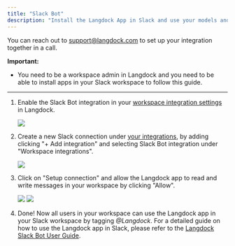 ```yaml
---
title: "Slack Bot"
description: "Install the Langdock App in Slack and use your models and Assistants directly in Slack"
---
```


You can reach out to [support@langdock.com](mailto:support@langdock.com) to set up your integration together in a call.

**Important:**

- You need to be a workspace admin in Langdock and you need to be able to install apps in your Slack workspace to follow this guide.

---

1. Enable the Slack Bot integration in your [workspace integration settings](https://app.langdock.com/settings/workspace/integrations) in Langdock.

   <img src="/images/slack-integration-1.png" />

2. Create a new Slack connection under [your integrations](https://app.langdock.com/integrations), by adding clicking "+ Add integration" and selecting Slack Bot integration under "Workspace integrations".

   <img src="/images/slack-integration-2.png" />

3. Click on "Setup connection" and allow the Langdock app to read and write messages in your workspace by clicking "Allow".

   <img src="/images/slack-integration-3.png" />
   <img src="/images/slack-integration-4.png" />

4. Done! Now all users in your workspace can use the Langdock app in your Slack workspace by tagging _@Langdock_. For a detailed guide on how to use the Langdock app in Slack, please refer to the [Langdock Slack Bot User Guide](https://docs.langdock.com/product/slack-bot).
